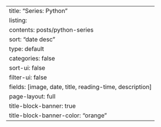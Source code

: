 ---
title: "Series: Python"
listing:
  contents: posts/python-series
  sort: "date desc"
  type: default
  categories: false
  sort-ui: false
  filter-ui: false
  fields: [image, date, title, reading-time, description]
page-layout: full
title-block-banner: true
title-block-banner-color: "orange"
---